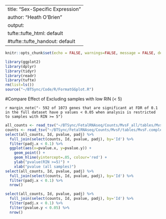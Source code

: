 
---
title: "Sex-Specific Expression"
author: "Heath O'Brien"
output:
  tufte::tufte_html: default
  #tufte::tufte_handout: default
---
<!-- see http://rstudio.github.io/tufte/ for info about tufte -->
```r
knitr::opts_chunk$set(echo = FALSE, warnings=FALSE, message = FALSE, dev.args = list(bg = 'transparent'))

library(ggplot2)
library(dplyr)
library(tidyr)
library(readr)
library(tufte)
rm(list=ls())
source("~/BTSync/Code/R/FormatGGplot.R")
```

#Compare Effect of Excluding samples with low RIN (< 5)

`r margin_note("- 592 of 1073 genes that are significant at FDR of 0.1 in the full dataset have p values < 0.05 when analysis is restricted to samples with RIN >= 5")`

```r
all_counts <- read_tsv("~/BTSync/FetalRNAseq/Counts/MvsF_all/tables/MvsF.complete.txt", col_names=TRUE)
counts <- read_tsv("~/BTSync/FetalRNAseq/Counts/MvsF/tables/MvsF.complete.txt", col_names=TRUE)
select(all_counts, Id, pvalue, padj) %>% 
  full_join(select(counts, Id, pvalue, padj), by='Id') %>%
  filter(padj.x < 0.1) %>%
  ggplot(aes(x=pvalue.x, y=pvalue.y)) + 
    geom_point() + 
    geom_hline(yintercept=.05, colour='red') + 
    ylab("pvalue(RIN >=5)") + 
    xlab("pvalue (all samples)")
select(all_counts, Id, pvalue, padj) %>% 
  full_join(select(counts, Id, pvalue, padj), by='Id') %>%
  filter(padj.x < 0.1) %>%
  nrow()

select(all_counts, Id, pvalue, padj) %>% 
  full_join(select(counts, Id, pvalue, padj), by='Id') %>%
  filter(padj.x < 0.1) %>%
  filter(pvalue.y < 0.05) %>%
  nrow()

```
